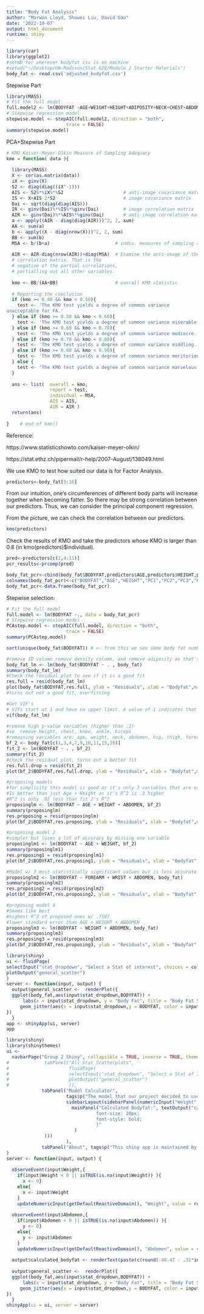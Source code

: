 ---
title: "Body Fat Analysis"
author: "Marwan Lloyd, Shuwei Liu, David Gao"
date: '2022-10-07'
output: html_document
runtime: shiny
---

```{r setup, include=FALSE}
library(car)
library(ggplot2)
#setWD for wherever bodyfat csv is on machine 
#setwd("~/Desktop/UW-Madison/Stat 628/Module 2 Starter Materials")
body_fat <- read.csv('adjusted_bodyfat.csv')
```
Stepwise Part

```{r}
library(MASS)
# Fit the full model 
full.model2 <- lm(BODYFAT ~AGE+WEIGHT+HEIGHT+ADIPOSITY+NECK+CHEST+ABDOMEN+HIP+THIGH+KNEE+ANKLE+BICEPS+FOREARM+WRIST, data = body_fat)
# Stepwise regression model
stepwise.model <- stepAIC(full.model2, direction = "both", 
                      trace = FALSE)
summary(stepwise.model)
```

PCA+Stepwise Part

```{r}
# KMO Kaiser-Meyer-Olkin Measure of Sampling Adequacy
kmo = function( data ){
  
  library(MASS)
  X <- cor(as.matrix(data))
  iX <- ginv(X)
  S2 <- diag(diag((iX^-1)))
  AIS <- S2%*%iX%*%S2                      # anti-image covariance matrix
  IS <- X+AIS-2*S2                         # image covariance matrix
  Dai <- sqrt(diag(diag(AIS)))
  IR <- ginv(Dai)%*%IS%*%ginv(Dai)         # image correlation matrix
  AIR <- ginv(Dai)%*%AIS%*%ginv(Dai)       # anti-image correlation matrix
  a <- apply((AIR - diag(diag(AIR)))^2, 2, sum)
  AA <- sum(a)
  b <- apply((X - diag(nrow(X)))^2, 2, sum)
  BB <- sum(b)
  MSA <- b/(b+a)                        # indiv. measures of sampling adequacy
  
  AIR <- AIR-diag(nrow(AIR))+diag(MSA)  # Examine the anti-image of the
  # correlation matrix. That is the
  # negative of the partial correlations,
  # partialling out all other variables.
  
  kmo <- BB/(AA+BB)                     # overall KMO statistic
  
  # Reporting the conclusion
  if (kmo >= 0.00 && kmo < 0.50){
    test <- 'The KMO test yields a degree of common variance
unacceptable for FA.'
  } else if (kmo >= 0.50 && kmo < 0.60){
    test <- 'The KMO test yields a degree of common variance miserable.'
  } else if (kmo >= 0.60 && kmo < 0.70){
    test <- 'The KMO test yields a degree of common variance mediocre.'
  } else if (kmo >= 0.70 && kmo < 0.80){
    test <- 'The KMO test yields a degree of common variance middling.'
  } else if (kmo >= 0.80 && kmo < 0.90){
    test <- 'The KMO test yields a degree of common variance meritorious.'
  } else {
    test <- 'The KMO test yields a degree of common variance marvelous.'
  }
  
  ans <- list(  overall = kmo,
                report = test,
                individual = MSA,
                AIS = AIS,
                AIR = AIR )
  return(ans)
  
}    # end of kmo()
```


Reference:

https://www.statisticshowto.com/kaiser-meyer-olkin/

https://stat.ethz.ch/pipermail/r-help/2007-August/138049.html

We use KMO to test how suited our data is for Factor Analysis.



```{r}
predictors<-body_fat[3:16]
```

From our intuition, one's circumferences of different body parts will increase together when becoming fatter. So there may be strong correlation between our predictors. Thus, we can consider the principal component regression.

From the picture, we can check the correlation between our predictors.

```{r}
kmo(predictors)
```

Check the results of KMO and take the predictors whose KMO is larger than 0.8 (in kmo(predictors)$individual).

```{r}
pred<-predictors[c(2,4:11)]
pcr_results<-prcomp(pred)
```


```{r}
body_fat_pcr<-cbind(body_fat$BODYFAT,predictors$AGE,predictors$HEIGHT,pcr_results$x)
colnames(body_fat_pcr)<-c("BODYFAT","AGE","HEIGHT","PC1","PC2","PC3","PC4","PC5","PC6","PC7","PC8","PC9")
body_fat_pcr<-data.frame(body_fat_pcr)
```

Stepwise selection:

```{r}
# Fit the full model 
full.model <- lm(BODYFAT ~., data = body_fat_pcr)
# Stepwise regression model
PCAstep.model <- stepAIC(full.model, direction = "both", 
                      trace = FALSE)
summary(PCAstep.model)
```

```{r}
sort(unique(body_fat$BODYFAT)) # <- from this we see some body fat numbers make no sense
```

```{r}
#remove ID column remove density column, and remove adiposity as that's weight/height and keeping it could lead to multicollinearity issues
body_fat_lm <- lm(body_fat$BODYFAT ~ . , body_fat)
summary(body_fat_lm)
#Check the residual plot to see if it is a good fit
res.full = resid(body_fat_lm)
plot(body_fat$BODYFAT,res.full, ylab = "Residuals", xlab = "Bodyfat",main = "Residual plot for full model")
#turns out not a good fit, overfitting
```

```{r}
#Get VIF's
# VIFs start at 1 and have no upper limit. A value of 1 indicates that there is no correlation between this independent variable and any others. VIFs between 1 and 5 suggest that there is a moderate correlation, but it is not severe enough to warrant corrective measures. VIFs greater than 5 represent critical levels of multicollinearity where the coefficients are poorly estimated, and the p-values are questionable.
vif(body_fat_lm)
```

```{r}
#remove high p-value variables (higher than .2)
#so  remove height, chest, knee, ankle, biceps
#remaining variables are: age, weight, neck, abdomen, hip, thigh, forearm, wrist
bf_2 <- body_fat[c(1,3,4,7,9,10,11,15,16)]
fit_2 <- lm(BODYFAT ~ . , bf_2)
summary(fit_2)
#check the residual plot, turns out a better fit
res.full.drop = resid(fit_2)
plot(bf_2$BODYFAT,res.full.drop, ylab = "Residuals", xlab = "Bodyfat",main = "Residual plot for full model after dropping")
```

```{r}
#proposing models
#for simplicity this model is good as it's only 3 variables that are easy to get 
#Is better than just Age + Weight as it's R^2 is .3 higher 
#R^2 is only .02 less than fit_2's R^2
proposinglm <- lm(BODYFAT ~ AGE + WEIGHT + ABDOMEN, bf_2)
summary(proposinglm)
res.proposing = resid(proposinglm)
plot(bf_2$BODYFAT,res.proposing, ylab = "Residuals", xlab = "Bodyfat",main = "Residual plot for proposing model after dropping")
```

```{r}
#proposing model 2 
#simpler but loses a lot of accuracy by missing one variable
proposinglm1 <- lm(BODYFAT ~ AGE + WEIGHT, bf_2)
summary(proposinglm1)
res.proposing1 = resid(proposinglm1)
plot(bf_2$BODYFAT,res.proposing1, ylab = "Residuals", xlab = "Bodyfat",main = "Residual plot for second proposing model after dropping")
```

```{r}
#Model w/ 3 most statistically significant values but is less accurate than Age + weight + abdomen
proposinglm2 <- lm(BODYFAT ~ FOREARM + WRIST + ABDOMEN, body_fat)
summary(proposinglm2)
res.proposing2 = resid(proposinglm2)
plot(bf_2$BODYFAT,res.proposing2, ylab = "Residuals", xlab = "Bodyfat",main = "Residual plot for 3 predictors model after dropping")
```

```{r}
#proposing model 4
#Seems like best
#highest R^2 of proposed ones w/ .7187 
#lower standard error than AGE + WEIGHT + ABDOMEN
proposinglm3 <- lm(BODYFAT ~ WEIGHT + ABDOMEN, body_fat)
summary(proposinglm3)
res.proposing3 = resid(proposinglm3)
plot(bf_2$BODYFAT,res.proposing3, ylab = "Residuals", xlab = "Bodyfat",main = "Residual plot for 2 predictors model after dropping")
```


```{r FIRST GO}
library(shiny)
ui <- fluidPage(
selectInput("stat_dropdown", "Select a Stat of interest", choices = colnames(body_fat)[3:17], multiple = FALSE),
plotOutput("general_scatter")
)
server <- function(input, output) { 
  output$general_scatter <-  renderPlot({ 
  ggplot(body_fat,aes(input$stat_dropdown,BODYFAT)) + 
      labs(x = input$stat_dropdown, y = "Body Fat", title = "Body Fat Scatterplot") +
     geom_jitter(aes(x = input$stat_dropdown,y = BODYFAT, color = input$stat_dropdown, size = BODYFAT))
})
  }
app <- shinyApp(ui, server)
app
```


```{r REAL TRY}
library(shiny)
library(shinythemes)
ui <- 
  navbarPage("Group 2 Shiny", collapsible = TRUE, inverse = TRUE, theme = shinytheme("spacelab"),
#             tabPanel("All Stat Scatterplots",
#                      fluidPage(
#                      selectInput("stat_dropdown", "Select a Stat of Interest", #choices = colnames(body_fat)[3:17], multiple = FALSE),
#                      plotOutput("general_scatter")
#                      )),
             tabPanel("Model Calculator",
                      tags$p("The model that our project decided to use was a multi-linear regression of bodyfat percentage on two variables: weight and abdomen circumfrence. The final equation (used in this calculator) determined for this regression was:"), tags$h3("Body Fat % = -40.47 - .31*Weight + .91 * Abdomen"), tags$h4("---------------------------------------------------------"),
                      sidebarLayout(sidebarPanel(numericInput("Weight", "Weight (in kg):", 0, min = 0, step = .01), numericInput("Abdomen", "Abdomen Circumfrence (in cm):", 0, min = 0, step = .01)),
                        mainPanel("Calculated Bodyfat:", textOutput("calculated_bodyfat"), tags$head(tags$style("#calculated_bodyfat{color: black;
                                 font-size: 20px;
                                 font-style: bold;
                                 }"
                         )
              )))
                      ),
             tabPanel("About", tags$p("This shiny app is maintained by Marwan Lloyd '23. For any questions, concerns, or feedback please reach out him at either of the below emails:"), tags$address("Marwan.Lloyd@Wisc.edu"), tags$address("Melloyd2@Wisc.edu"))
)
server <- function(input, output) { 
  
  observeEvent(input$Weight,{
    if(input$Weight < 0 || isTRUE(is.na(input$Weight)) ){ 
      x <- 0}
    else{
      x <- input$Weight
    }
    updateNumericInput(getDefaultReactiveDomain(), "Weight", value = round(x,digits = 2))})
  
  observeEvent(input$Abdomen,{
    if(input$Abdomen < 0 || isTRUE(is.na(input$Abdomen)) ){ 
      y <- 0}
    else{
      y <- input$Abdomen
    }
    updateNumericInput(getDefaultReactiveDomain(), "Abdomen", value = round(y,digits = 2))})
  
  output$calculated_bodyfat <- renderText(paste(c(round(-40.47 - .31*input$Weight + .91 * input$Abdomen,2)),"%"))
  
  output$general_scatter <-  renderPlot({ 
  ggplot(body_fat,aes(input$stat_dropdown,BODYFAT)) + 
      labs(x = input$stat_dropdown, y = "Body Fat", title = "Body Fat Scatterplot") +
     geom_jitter(aes(x = input$stat_dropdown,y = BODYFAT, color = input$stat_dropdown, size = BODYFAT))
})
  }
shinyApp(ui = ui, server = server)
```

